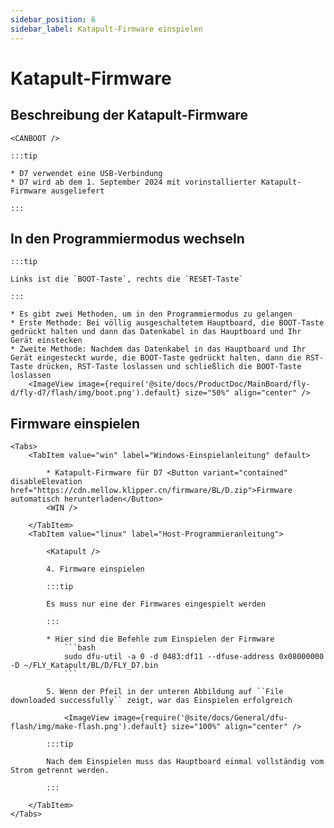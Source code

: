 ```yaml
---
sidebar_position: 6
sidebar_label: Katapult-Firmware einspielen
---
```





# Katapult-Firmware


## Beschreibung der Katapult-Firmware

    <CANBOOT />

    :::tip

    * D7 verwendet eine USB-Verbindung
    * D7 wird ab dem 1. September 2024 mit vorinstallierter Katapult-Firmware ausgeliefert

    :::

## In den Programmiermodus wechseln

    :::tip

    Links ist die `BOOT-Taste`, rechts die `RESET-Taste`

    :::

    * Es gibt zwei Methoden, um in den Programmiermodus zu gelangen
    * Erste Methode: Bei völlig ausgeschaltetem Hauptboard, die BOOT-Taste gedrückt halten und dann das Datenkabel in das Hauptboard und Ihr Gerät einstecken
    * Zweite Methode: Nachdem das Datenkabel in das Hauptboard und Ihr Gerät eingesteckt wurde, die BOOT-Taste gedrückt halten, dann die RST-Taste drücken, RST-Taste loslassen und schließlich die BOOT-Taste loslassen
        <ImageView image={require('@site/docs/ProductDoc/MainBoard/fly-d/fly-d7/flash/img/boot.png').default} size="50%" align="center" />

## Firmware einspielen
    <Tabs>
        <TabItem value="win" label="Windows-Einspielanleitung" default>

            * Katapult-Firmware für D7 <Button variant="contained" disableElevation href="https://cdn.mellow.klipper.cn/firmware/BL/D.zip">Firmware automatisch herunterladen</Button>
            <WIN />

        </TabItem>
        <TabItem value="linux" label="Host-Programmieranleitung">

            <Katapult />

            4. Firmware einspielen

            :::tip

            Es muss nur eine der Firmwares eingespielt werden

            :::

            * Hier sind die Befehle zum Einspielen der Firmware
                ```bash
                sudo dfu-util -a 0 -d 0483:df11 --dfuse-address 0x08000000 -D ~/FLY_Katapult/BL/D/FLY_D7.bin
                ```

            5. Wenn der Pfeil in der unteren Abbildung auf ``File downloaded successfully`` zeigt, war das Einspielen erfolgreich

                <ImageView image={require('@site/docs/General/dfu-flash/img/make-flash.png').default} size="100%" align="center" />

            :::tip

            Nach dem Einspielen muss das Hauptboard einmal vollständig vom Strom getrennt werden.

            :::

        </TabItem>
    </Tabs>
